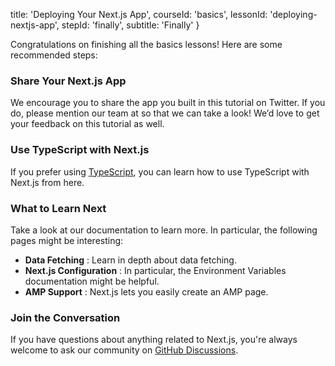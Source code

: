 
  title: 'Deploying Your Next.js App',
  courseId: 'basics',
  lessonId: 'deploying-nextjs-app',
  stepId: 'finally',
  subtitle: 'Finally'
}

Congratulations on finishing all the basics lessons! Here are some recommended steps:

### Share Your Next.js App

We encourage you to share the app you built in this tutorial on Twitter. If you do, please mention our team at <TwitterLink /> so that we can take a look! We’d love to get your feedback on this tutorial as well.

### Use TypeScript with Next.js

If you prefer using [TypeScript](https://www.typescriptlang.org/), you can learn <Link href="/learn/excel/typescript"><a>how to use TypeScript with Next.js from here</a></Link>.

### What to Learn Next

Take a look at <Link href="/docs/[[...slug]]" as="/docs"><a>our documentation</a></Link> to learn more. In particular, the following pages might be interesting:

- <Link href="/docs/[[...slug]]" as="/docs/basic-features/data-fetching">
    <a>
      <strong>Data Fetching</strong>
    </a>
  </Link>
  : Learn in depth about data fetching.
- <Link
    href="/docs/[[...slug]]"
    as="/docs/api-reference/next.config.js/introduction"
  >
    <a>
      <strong>Next.js Configuration</strong>
    </a>
  </Link>
  : In particular, the <Link
    href="/docs/[[...slug]]"
    as="/docs/api-reference/next.config.js/environment-variables"
  >
    <a>Environment Variables</a>
  </Link> documentation might be helpful.
- <Link
    href="/docs/[[...slug]]"
    as="/docs/advanced-features/amp-support/introduction"
  >
    <a>
      <strong>AMP Support</strong>
    </a>
  </Link>
  : Next.js lets you easily create an AMP page.

### Join the Conversation

If you have questions about anything related to Next.js, you're always welcome to ask our community on [GitHub Discussions](https://github.com/vercel/next.js/discussions).

